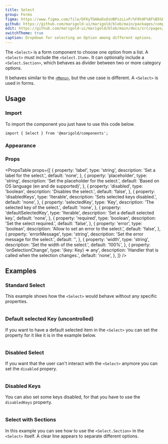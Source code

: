 ```yaml
---
title: Select
group: Forms
figma: https://www.figma.com/file/DFKyTGHAoDxOsUBPszLLxP/%F0%9F%8F%B5%EF%B8%8FMarigold?node-id=2596%3A2348
github: https://github.com/marigold-ui/marigold/blob/main/packages/components/src/Select/Select.tsx
edit: https://github.com/marigold-ui/marigold/blob/main/docs/src/pages/components/select.mdx
switchTheme: true
caption: Dropdown for selecting an Option among different options.
---
```


The `<Select>` is a form component to choose one option from a list. A `<Select>` must include the `<Select.Item>`. It can optionally include a `<Select.Section>`, which behaves as divider between two or more category options.

It behaves similar to the [`<Menu>`](/components/menu/), but the use case is different. A `<Select>` is used in forms.

<Preview>
  <BasicSelect />
</Preview>

## Usage

### Import

To import the component you just have to use this code below.

```tsx
import { Select } from '@marigold/components';
```

### Appearance

<AppearanceTable component={title} />

### Props

<PropsTable
  props={[
    {
      property: 'label',
      type: 'string',
      description: 'Set a label for the select.',
      default: 'none',
    },
    {
      property: 'placeholder',
      type: 'string',
      description: 'Set the placeholder for the select.',
      default: 'Based on OS language (en and de supported)',
    },
    {
      property: 'disabled',
      type: 'boolean',
      description: 'Disables the select.',
      default: 'false',
    },
    {
      property: 'disabledKeys',
      type: 'Iterable<Key>',
      description: 'Sets selected keys disabled.',
      default: 'none',
    },
    {
      property: 'selectedKey',
      type: 'Key',
      description: 'The selected key of the select.',
      default: 'none',
    },
    {
      property: 'defaultSelectedKey',
      type: 'Iterable<Key>',
      description: 'Set a default selected key.',
      default: 'none',
    },
    {
      property: 'required',
      type: 'boolean',
      description: 'Set the select required.',
      default: 'false',
    },
    {
      property: 'error',
      type: 'boolean',
      description: 'Allow to set an error to the select.',
      default: 'false',
    },
    {
      property: 'errorMessage',
      type: 'string',
      description: 'Set the error message for the select.',
      default: '',
    },
    {
      property: 'width',
      type: 'string',
      description: 'Set the width of the select.',
      default: '100%',
    },
    {
      property: 'onSelectionChange',
      type: '(key: Key) => any',
      description: 'Handler that is called when the selection changes.',
      default: 'none',
    },
  ]}
/>

## Examples

### Standard Select

This example shows how the `<Select>` would behave without any specific properties.

```tsx preview file=components/Select/select-basic.demo.tsx

```

### Default selected Key (uncontrolled)

If you want to have a default selected item in the `<Select>` you can set the property for it like it is in the example below.

```tsx preview file=components/Select/select-default-selected.demo.tsx

```

### Disabled Select

If you want that the user can't interact with the `<Select>` anymore you can set the `disabled` propery.

```tsx preview file=components/Select/select-disabled.demo.tsx

```

### Disabled Keys

You can also set some keys disabled, for that you have to use the `disabledKeys` property.

```tsx preview file=components/Select/select-diabled-keys.demo.tsx

```

### Select with Sections

In this example you can see how to use the `<Select.Section>` in the `<Select>` itself. A clear line appears to separate different options.

```tsx preview file=components/Select/select-section.demo.tsx

```
